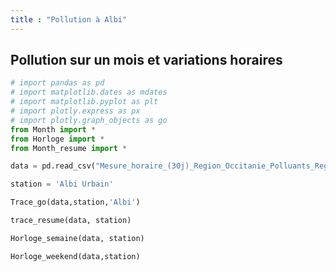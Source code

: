 ```yaml
---
title : "Pollution à Albi"
---
```


## Pollution sur un mois et variations horaires

```python
# import pandas as pd
# import matplotlib.dates as mdates
# import matplotlib.pyplot as plt
# import plotly.express as px
# import plotly.graph_objects as go
from Month import *
from Horloge import *
from Month_resume import *

data = pd.read_csv("Mesure_horaire_(30j)_Region_Occitanie_Polluants_Reglementaires.csv")

station = 'Albi Urbain'

Trace_go(data,station,'Albi')

trace_resume(data, station)

Horloge_semaine(data, station)

Horloge_weekend(data,station)

```
